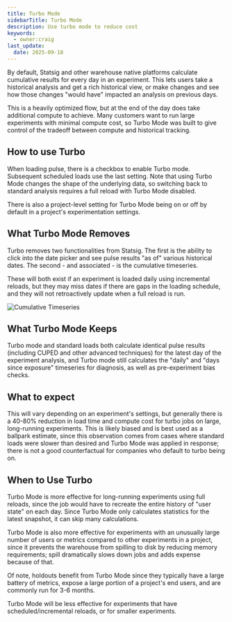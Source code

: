 ```yaml
---
title: Turbo Mode
sidebarTitle: Turbo Mode
description: Use turbo mode to reduce cost
keywords:
  - owner:craig
last_update:
  date: 2025-09-18
---
```


By default, Statsig and other warehouse native platforms calculate cumulative results for every day in an experiment. This lets users take a historical analysis and get a rich historical view, or make changes and see how those changes "would have" impacted an analysis on previous days.

This is a heavily optimized flow, but at the end of the day does take additional compute to achieve. Many customers want to run large experiments with minimal compute cost, so Turbo Mode was built to give control of the tradeoff between compute and historical tracking.

## How to use Turbo

When loading pulse, there is a checkbox to enable Turbo mode. Subsequent scheduled loads use the last setting. Note that using Turbo Mode changes the shape of the underlying data, so switching back to standard analysis requires a full reload with Turbo Mode disabled.

There is also a project-level setting for Turbo Mode being on or off by default in a project's experimentation settings.

## What Turbo Mode Removes

Turbo removes two functionalities from Statsig. The first is the ability to click into the date picker and see pulse results "as of" various historical dates. The second - and associated - is the cumulative timeseries.

These will both exist if an experiment is loaded daily using incremental reloads, but they may miss dates if there are gaps in the loading schedule, and they will not retroactively update when a full reload is run.

![Cumulative Timeseries](/images/whn/cumulative_timeseries.png)

## What Turbo Mode Keeps

Turbo mode and standard loads both calculate identical pulse results (including CUPED and other advanced techniques) for the latest day of the experiment analysis, and Turbo mode still calculates the "daily" and "days since exposure" timeseries for diagnosis, as well as pre-experiment bias checks.

## What to expect

This will vary depending on an experiment's settings, but generally there is a 40-80% reduction in load time and compute cost for turbo jobs on large, long-running experiments. This is likely biased and is best used as a ballpark estimate, since this observation comes from cases where standard loads were slower than desired and Turbo Mode was applied in response; there is not a good counterfactual for companies who default to turbo being on.

## When to Use Turbo

Turbo Mode is more effective for long-running experiments using full reloads, since the job would have to recreate the entire history of "user state" on each day. Since Turbo Mode only calculates statistics for the latest snapshot, it can skip many calculations.

Turbo Mode is also more effective for experiments with an unusually large number of users or metrics compared to other experiments in a project, since it prevents the warehouse from spilling to disk by reducing memory requirements; spill dramatically slows down jobs and adds expense because of that.

Of note, holdouts benefit from Turbo Mode since they typically have a large battery of metrics, expose a large portion of a project's end users, and are commonly run for 3-6 months.

Turbo Mode will be less effective for experiments that have scheduled/incremental reloads, or for smaller experiments.
